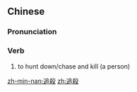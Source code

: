 {{also|追杀}}
==Chinese==
{{zh-forms|s=追杀}}

===Pronunciation===
{{zh-pron
|m=zhuīshā
|c=zeoi1 saat3
|h=pfs=tûi-sat
|mn=tui-sat
|cat=v
}}

===Verb===
{{zh-verb}}

# to hunt down/chase and kill (a person)

[[zh-min-nan:追殺]]
[[zh:追殺]]
